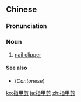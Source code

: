 ==Chinese==
{{zh-forms|type=21}}

===Pronunciation===
{{zh-pron
|m=zhǐjiajiǎn
|cat=n
}}

===Noun===
{{zh-noun}}

# [[nail clipper]]

====See also====
* (''Cantonese'') {{zh-l|指甲鉗|tr=zi2 gaap3 kim4-2}}

{{zh-cat|Tools}}

[[ko:指甲剪]]
[[ja:指甲剪]]
[[zh:指甲剪]]